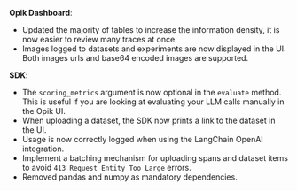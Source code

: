 **Opik Dashboard**:

- Updated the majority of tables to increase the information density, it is now easier to review many traces at once.
- Images logged to datasets and experiments are now displayed in the UI. Both images urls and base64 encoded images are supported.

**SDK**:

- The `scoring_metrics` argument is now optional in the `evaluate` method. This is useful if you are looking at evaluating your LLM calls manually in the Opik UI.
- When uploading a dataset, the SDK now prints a link to the dataset in the UI.
- Usage is now correctly logged when using the LangChain OpenAI integration.
- Implement a batching mechanism for uploading spans and dataset items to avoid `413 Request Entity Too Large` errors.
- Removed pandas and numpy as mandatory dependencies.
